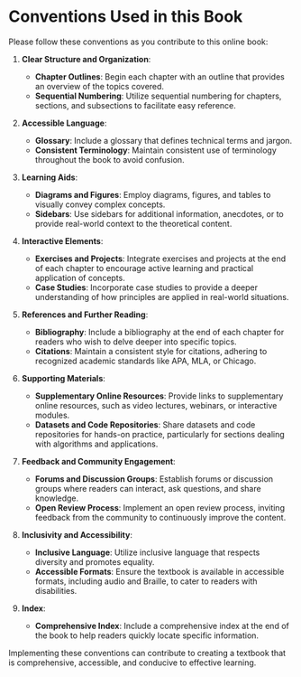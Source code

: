 # Conventions Used in this Book

Please follow these conventions as you contribute to this online book:

1. **Clear Structure and Organization**:

    - **Chapter Outlines**: Begin each chapter with an outline that provides an
      overview of the topics covered.
    - **Sequential Numbering**: Utilize sequential numbering for chapters,
      sections, and subsections to facilitate easy reference.

2. **Accessible Language**:

    - **Glossary**: Include a glossary that defines technical terms and jargon.
    - **Consistent Terminology**: Maintain consistent use of terminology
      throughout the book to avoid confusion.

3. **Learning Aids**:

    - **Diagrams and Figures**: Employ diagrams, figures, and tables to visually
      convey complex concepts.
    - **Sidebars**: Use sidebars for additional information, anecdotes, or to
      provide real-world context to the theoretical content.

4. **Interactive Elements**:

    - **Exercises and Projects**: Integrate exercises and projects at the end of
      each chapter to encourage active learning and practical application of
      concepts.
    - **Case Studies**: Incorporate case studies to provide a deeper
      understanding of how principles are applied in real-world situations.

5. **References and Further Reading**:

    - **Bibliography**: Include a bibliography at the end of each chapter for
      readers who wish to delve deeper into specific topics.
    - **Citations**: Maintain a consistent style for citations, adhering to
      recognized academic standards like APA, MLA, or Chicago.

6. **Supporting Materials**:

    - **Supplementary Online Resources**: Provide links to supplementary online
      resources, such as video lectures, webinars, or interactive modules.
    - **Datasets and Code Repositories**: Share datasets and code repositories
      for hands-on practice, particularly for sections dealing with algorithms
      and applications.

7. **Feedback and Community Engagement**:

    - **Forums and Discussion Groups**: Establish forums or discussion groups
      where readers can interact, ask questions, and share knowledge.
    - **Open Review Process**: Implement an open review process, inviting
      feedback from the community to continuously improve the content.

8. **Inclusivity and Accessibility**:

    - **Inclusive Language**: Utilize inclusive language that respects diversity
      and promotes equality.
    - **Accessible Formats**: Ensure the textbook is available in accessible
      formats, including audio and Braille, to cater to readers with
      disabilities.

9. **Index**:
    - **Comprehensive Index**: Include a comprehensive index at the end of the
      book to help readers quickly locate specific information.

Implementing these conventions can contribute to creating a textbook that is
comprehensive, accessible, and conducive to effective learning.
